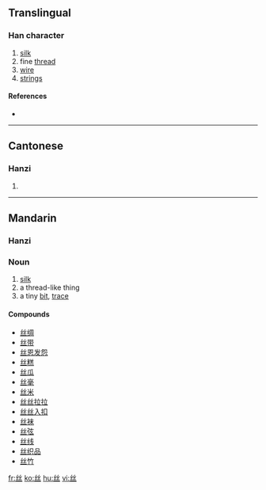 {{zh-forms|{{zh-lookup|丝}}|[[絲]]}}
{{also|絲|糸|纟}}
==Translingual==
{{IPA|[ sɨ˥˥ ]|[lang=zh]}}

===Han character===
{{Han char|rn=1|rad=一|as=04|sn=5|four=|canj=女女一 (VVM)}}

# [[silk]]
# fine [[thread]]
# [[wire]]
# [[string]]s

====References====
* {{Han ref|kx=0078.021|hdz=10017.080|uh=4E1D|ud=19997}}

----

==Cantonese==

===Hanzi===
{{yue-hanzi|tra=絲|jyut=|y=si1}}

# {{defn|Cantonese}}

----

==Mandarin==

===Hanzi===
{{cmn-hanzi|tra=絲|pin=[[sī]] ([[si1]])|wg=ssu<sup>1</sup>}}

===Noun===
{{cmn-noun|s|tra=絲|pin=sī|pint=si1|rs=一04}}

# [[silk]]
# a thread-like thing
# a tiny [[bit]], [[trace]]

====Compounds====
* [[丝绸]]
* [[丝带]]
* [[丝恩发怨]]
* [[丝糕]]
* [[丝瓜]]
* [[丝毫]]
* [[丝米]]
* [[丝丝拉拉]]
* [[丝丝入扣]]
* [[丝袜]]
* [[丝弦]]
* [[丝线]]
* [[丝织品]]
* [[丝竹]]

[[fr:丝]]
[[ko:丝]]
[[hu:丝]]
[[vi:丝]]